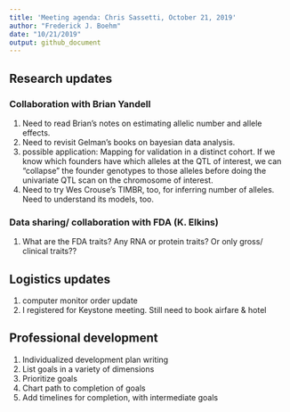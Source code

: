 ```yaml
---
title: 'Meeting agenda: Chris Sassetti, October 21, 2019'
author: "Frederick J. Boehm"
date: "10/21/2019"
output: github_document
---
```



## Research updates

### Collaboration with Brian Yandell
  1. Need to read Brian's notes on estimating allelic number and allele effects.
  1. Need to revisit Gelman's books on bayesian data analysis.
  1. possible application: Mapping for validation in a distinct cohort. If we know which founders have which alleles at the QTL of interest, we can "collapse" the founder genotypes to those alleles before doing the univariate QTL scan on the chromosome of interest.
  1. Need to try Wes Crouse's TIMBR, too, for inferring number of alleles. Need to understand its models, too.

### Data sharing/ collaboration with FDA (K. Elkins)
  1. What are the FDA traits? Any RNA or protein traits? Or only gross/ clinical traits??

## Logistics updates

1. computer monitor order update
1. I registered for Keystone meeting. Still need to book airfare & hotel


## Professional development

1. Individualized development plan writing
  1. List goals in a variety of dimensions
  1. Prioritize goals
  1. Chart path to completion of goals
  1. Add timelines for completion, with intermediate goals




  
